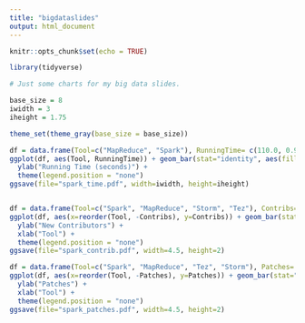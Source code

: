 ```yaml
---
title: "bigdataslides"
output: html_document
---
```


```r
knitr::opts_chunk$set(echo = TRUE)
```

```r
library(tidyverse)
```

```r

# Just some charts for my big data slides.

base_size = 8
iwidth = 3
iheight = 1.75

theme_set(theme_gray(base_size = base_size))

df = data.frame(Tool=c("MapReduce", "Spark"), RunningTime= c(110.0, 0.9))
ggplot(df, aes(Tool, RunningTime)) + geom_bar(stat="identity", aes(fill=Tool)) + 
  ylab("Running Time (seconds)") +
  theme(legend.position = "none")
ggsave(file="spark_time.pdf", width=iwidth, height=iheight)


df = data.frame(Tool=c("Spark", "MapReduce", "Storm", "Tez"), Contribs= c(120, 101, 31, 20))
ggplot(df, aes(x=reorder(Tool, -Contribs), y=Contribs)) + geom_bar(stat="identity", aes(fill=Tool)) + 
  ylab("New Contributors") +
  xlab("Tool") +
  theme(legend.position = "none")
ggsave(file="spark_contrib.pdf", width=4.5, height=2)

df = data.frame(Tool=c("Spark", "MapReduce", "Tez", "Storm"), Patches= c(198, 22, 46, 25))
ggplot(df, aes(x=reorder(Tool, -Patches), y=Patches)) + geom_bar(stat="identity", aes(fill=Tool)) + 
  ylab("Patches") +
  xlab("Tool") +
  theme(legend.position = "none")
ggsave(file="spark_patches.pdf", width=4.5, height=2)

```
